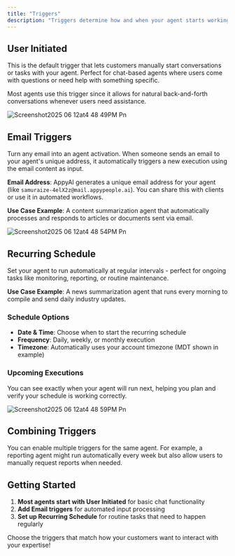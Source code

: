 ```yaml
---
title: "Triggers"
description: "Triggers determine how and when your agent starts working. You can set up your agent to respond to user requests, incoming emails, or run automatically on a schedule"
---
```


## User Initiated

This is the default trigger that lets customers manually start conversations or tasks with your agent. Perfect for chat-based agents where users come with questions or need help with something specific.

Most agents use this trigger since it allows for natural back-and-forth conversations whenever users need assistance.

![Screenshot2025 06 12at4 48 49PM Pn](/images/Screenshot2025-06-12at4.48.49PM.png)

## Email Triggers

Turn any email into an agent activation. When someone sends an email to your agent's unique address, it automatically triggers a new execution using the email content as input.

**Email Address**: AppyAI generates a unique email address for your agent (like `samuraize-4elX2z@mail.appypeople.ai`). You can share this with clients or use it in automated workflows.

**Use Case Example**: A content summarization agent that automatically processes and responds to articles or documents sent via email.

![Screenshot2025 06 12at4 48 54PM Pn](/images/Screenshot2025-06-12at4.48.54PM.png)

## Recurring Schedule

Set your agent to run automatically at regular intervals - perfect for ongoing tasks like monitoring, reporting, or routine maintenance.

**Use Case Example**: A news summarization agent that runs every morning to compile and send daily industry updates.

### Schedule Options

- **Date & Time**: Choose when to start the recurring schedule
- **Frequency**: Daily, weekly, or monthly execution
- **Timezone**: Automatically uses your account timezone (MDT shown in example)

### Upcoming Executions

You can see exactly when your agent will run next, helping you plan and verify your schedule is working correctly.

![Screenshot2025 06 12at4 48 59PM Pn](/images/Screenshot2025-06-12at4.48.59PM.png)

## Combining Triggers

You can enable multiple triggers for the same agent. For example, a reporting agent might run automatically every week but also allow users to manually request reports when needed.

## Getting Started

1. **Most agents start with User Initiated** for basic chat functionality
2. **Add Email triggers** for automated input processing
3. **Set up Recurring Schedule** for routine tasks that need to happen regularly

Choose the triggers that match how your customers want to interact with your expertise\!